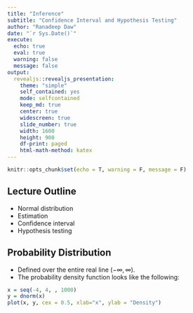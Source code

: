 ```yaml
---
title: "Inference"
subtitle: "Confidence Interval and Hypothesis Testing"
author: "Ranadeep Daw"
date: "`r Sys.Date()`"
execute:
  echo: true
  eval: true
  warning: false
  message: false
output:
  revealjs::revealjs_presentation:
    theme: "simple"
    self_contained: yes
    mode: selfcontained
    keep_md: true
    center: true
    widescreen: true
    slide_number: true
    width: 1600
    height: 900
    df-print: paged
    html-math-method: katex
---
```


```r
knitr::opts_chunk$set(echo = T, warning = F, message = F)
```



## Lecture Outline

* Normal distribution
* Estimation
* Confidence interval
* Hypothesis testing


## Probability Distribution

* Defined over the entire real line $(-\infty, \infty)$.
* The probability density function looks like the following:

```r
x = seq(-4, 4, , 1000)
y = dnorm(x)
plot(x, y, cex = 0.5, xlab="x", ylab = "Density")
```